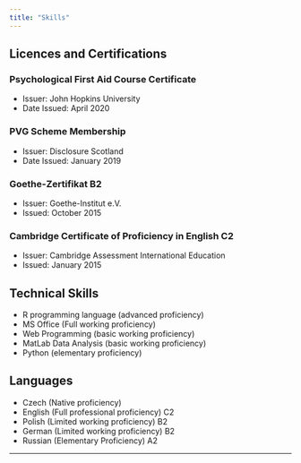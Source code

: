 ```yaml
---
title: "Skills"
---
```


## Licences and Certifications

### Psychological First Aid Course Certificate
* Issuer: John Hopkins University
* Date Issued: April 2020

### PVG Scheme Membership
* Issuer: Disclosure Scotland
* Date Issued: January 2019

### Goethe-Zertifikat B2
* Issuer: Goethe-Institut e.V.
* Issued: October 2015

### Cambridge Certificate of Proficiency in English C2
* Issuer: Cambridge Assessment International Education
* Issued: January 2015

## Technical Skills

* R programming language (advanced proficiency)
* MS Office (Full working proficiency)
* Web Programming (basic working proficiency)
* MatLab Data Analysis (basic working proficiency)
* Python (elementary proficiency)

## Languages

* Czech (Native proficiency)
* English (Full professional proficiency) C2
* Polish (Limited working proficiency) B2
* German (Limited working proficiency) B2
* Russian (Elementary Proficiency) A2

***